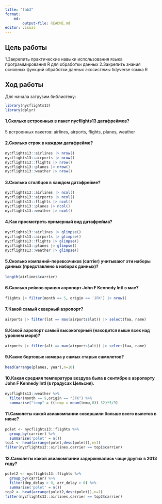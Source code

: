 ```yaml
---
title: "lab3"
format: 
    md:
        output-file: README.md
editor: visual
---
```


## Цель работы

1.Закрепить практические навыки использования языка программирования R для обработки данных 2.Закрепить знания основных функций обработки данных экосистемы tidyverse языка R

## Ход работы

Для начала загрузим библиотеку:

```r
library(nycflights13)
library(dplyr)
```

#### 1.Сколько встроенных в пакет nycflights13 датафреймов?

5 встроенных пакетов: airlines, airports, flights, planes, weather


#### 2.Сколько строк в каждом датафрейме?

```r
nycflights13::airlines |> nrow()
nycflights13::airports |> nrow()
nycflights13::flights |> nrow()
nycflights13::planes |> nrow()
nycflights13::weather |> nrow()
```

#### 3.Сколько столбцов в каждом датафрейме?

```r
nycflights13::airlines |> ncol()
nycflights13::airports |> ncol()
nycflights13::flights |> ncol()
nycflights13::planes |> ncol()
nycflights13::weather |> ncol()
```

#### 4.Как просмотреть примерный вид датафрейма?

```r
nycflights13::airlines |> glimpse()
nycflights13::airports |> glimpse()
nycflights13::flights |> glimpse()
nycflights13::planes |> glimpse()
nycflights13::weather |> glimpse()
```

#### 5.Сколько компаний-перевозчиков (carrier) учитывают эти наборы данных (представлено в наборах данных)?

```r
length(airlines$carrier)
```

#### 6.Сколько рейсов принял аэропорт John F Kennedy Intl в мае?

```r
flights |> filter(month == 5, origin == 'JFK') |> nrow()

```

#### 7.Какой самый северный аэропорт?

```r
airports |> filter(lat == max(airports$lat)) |> select(faa, name)
```

#### 8.Какой аэропорт самый высокогорный (находится выше всех над уровнем моря)?

```r
airports |> filter(alt == max(airports$alt)) |> select(faa, name)
```

#### 9.Какие бортовые номера у самых старых самолетов?

```r
head(arrange(planes, year),n=10)
```

#### 10.Какая средняя температура воздуха была в сентябре в аэропорту John F Kennedy Intl (в градусах Цельсия).

```r
nycflights13::weather %>%
  filter(month == 9,origin == "JFK") %>%
  summarise("temp" = ((temp = mean(temp,0))-32)*5/9)
```

#### 11.Самолеты какой авиакомпании совершили больше всего вылетов в июне?

```r
polet <- nycflights13::flights %>%
  group_by(carrier) %>%
  summarise('polet' = n())
top1 <- head(arrange(polet,desc(polet)),n=1)
filter(nycflights13::airlines,carrier == top1$carrier)
```

#### 12.Самолеты какой авиакомпании задерживались чаще других в 2013 году?

```r
polet2 <- nycflights13::flights %>%
  group_by(carrier) %>%
  filter(dep_delay > 0, arr_delay > 0) %>%
  summarise('polet' = n())
top2 <- head(arrange(polet2,desc(polet)),n=1)
filter(nycflights13::airlines,carrier == top2$carrier)
```

